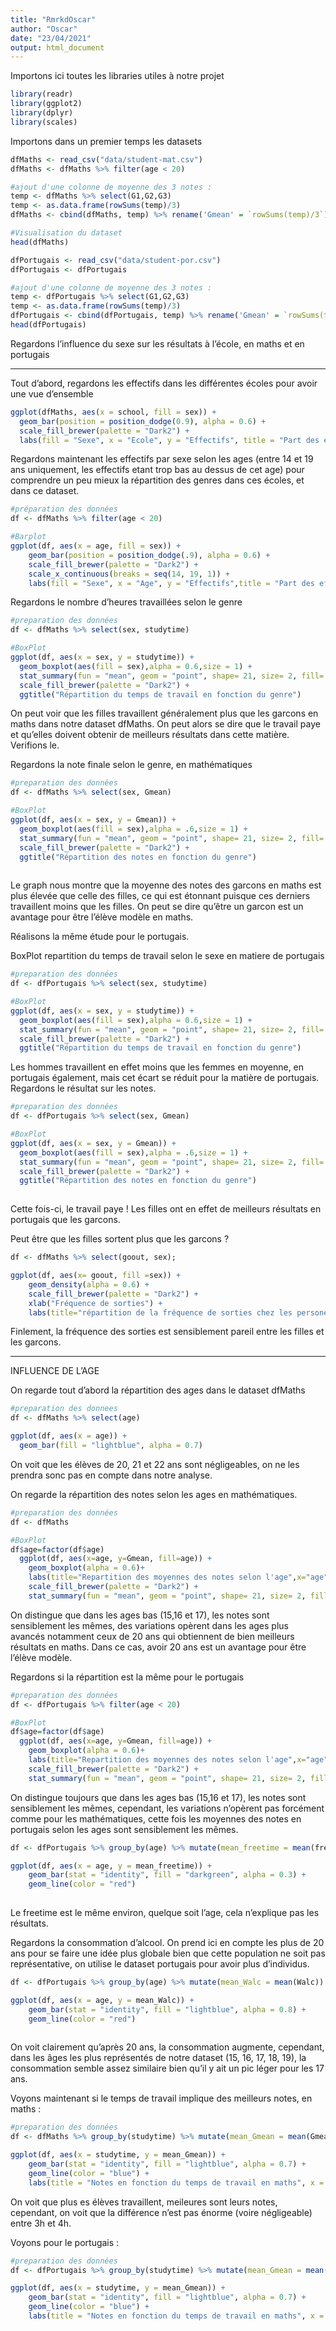---
title: "RmrkdOscar"
author: "Oscar"
date: "23/04/2021"
output: html_document
---

Importons ici toutes les libraries utiles à notre projet
```{r message = FALSE}
library(readr)
library(ggplot2)
library(dplyr)
library(scales)
```


Importons dans un premier temps les datasets

```{r message = FALSE}
dfMaths <- read_csv("data/student-mat.csv")
dfMaths <- dfMaths %>% filter(age < 20)

#ajout d'une colonne de moyenne des 3 notes :
temp <- dfMaths %>% select(G1,G2,G3)
temp <- as.data.frame(rowSums(temp)/3)
dfMaths <- cbind(dfMaths, temp) %>% rename('Gmean' = `rowSums(temp)/3`)

#Visualisation du dataset
head(dfMaths)

dfPortugais <- read_csv("data/student-por.csv")
dfPortugais <- dfPortugais

#ajout d'une colonne de moyenne des 3 notes :
temp <- dfPortugais %>% select(G1,G2,G3)
temp <- as.data.frame(rowSums(temp)/3)
dfPortugais <- cbind(dfPortugais, temp) %>% rename('Gmean' = `rowSums(temp)/3`)
head(dfPortugais)
```

Regardons l'influence du sexe sur les résultats à l'école, en maths et en portugais

----------------------------------------------------------

Tout d'abord, regardons les effectifs dans les différentes écoles pour avoir une vue d'ensemble

```{r message = FALSE}

ggplot(dfMaths, aes(x = school, fill = sex)) + 
  geom_bar(position = position_dodge(0.9), alpha = 0.6) + 
  scale_fill_brewer(palette = "Dark2") + 
  labs(fill = "Sexe", x = "Ecole", y = "Effectifs", title = "Part des effectifs Masculins et Féminins dans chaque école")
```

Regardons maintenant les effectifs par sexe selon les ages (entre 14 et 19 ans uniquement, les effectifs etant trop bas au dessus de cet age) pour comprendre un peu mieux la répartition des genres dans ces écoles, et dans ce dataset.

```{r message = FALSE}
#préparation des données
df <- dfMaths %>% filter(age < 20)

#Barplot 
ggplot(df, aes(x = age, fill = sex)) + 
    geom_bar(position = position_dodge(.9), alpha = 0.6) +
    scale_fill_brewer(palette = "Dark2") + 
    scale_x_continuous(breaks = seq(14, 19, 1)) +
    labs(fill = "Sexe", x = "Age", y = "Effectifs",title = "Part des effectifs Masculins et Féminins selon l'âge")
```

Regardons le nombre d'heures travaillées selon le genre

```{r message = FALSE}
#preparation des données
df <- dfMaths %>% select(sex, studytime)

#BoxPlot
ggplot(df, aes(x = sex, y = studytime)) + 
  geom_boxplot(aes(fill = sex),alpha = 0.6,size = 1) + 
  stat_summary(fun = "mean", geom = "point", shape= 21, size= 2, fill= "white") +
  scale_fill_brewer(palette = "Dark2") +
  ggtitle("Répartition du temps de travail en fonction du genre")

```

On peut voir que les filles travaillent généralement plus que les garcons en maths dans notre dataset dfMaths. On peut alors se dire que le travail paye et qu'elles doivent obtenir de meilleurs résultats dans cette matière. Verifions le.

Regardons la note finale selon le genre, en mathématiques

```{r message = FALSE}
#preparation des données
df <- dfMaths %>% select(sex, Gmean)

#BoxPlot
ggplot(df, aes(x = sex, y = Gmean)) + 
  geom_boxplot(aes(fill = sex),alpha = .6,size = 1) + 
  stat_summary(fun = "mean", geom = "point", shape= 21, size= 2, fill= "white") +
  scale_fill_brewer(palette = "Dark2") +
  ggtitle("Répartition des notes en fonction du genre")
  

```

Le graph nous montre que la moyenne des notes des garcons en maths est plus élevée que celle des filles, ce qui est étonnant puisque ces derniers travaillent moins que les filles. On peut se dire qu'être un garcon est un avantage pour être l'élève modèle en maths.

Réalisons la même étude pour le portugais.

BoxPlot repartition du temps de travail selon le sexe en matiere de portugais

```{r message = FALSE}
#preparation des données
df <- dfPortugais %>% select(sex, studytime)

#BoxPlot
ggplot(df, aes(x = sex, y = studytime)) + 
  geom_boxplot(aes(fill = sex),alpha = 0.6,size = 1) + 
  stat_summary(fun = "mean", geom = "point", shape= 21, size= 2, fill= "white") +
  scale_fill_brewer(palette = "Dark2") +
  ggtitle("Répartition du temps de travail en fonction du genre")

```

Les hommes travaillent en effet moins que les femmes en moyenne, en portugais également, mais cet écart se réduit pour la matière de portugais. Regardons le résultat sur les notes.

```{r message = FALSE}
#preparation des données
df <- dfPortugais %>% select(sex, Gmean)

#BoxPlot
ggplot(df, aes(x = sex, y = Gmean)) + 
  geom_boxplot(aes(fill = sex),alpha = .6,size = 1) + 
  stat_summary(fun = "mean", geom = "point", shape= 21, size= 2, fill= "white") +
  scale_fill_brewer(palette = "Dark2") +
  ggtitle("Répartition des notes en fonction du genre")
  

```

Cette fois-ci, le travail paye ! Les filles ont en effet de meilleurs résultats en portugais que les garcons.

Peut être que les filles sortent plus que les garcons ?

```{r}
df <- dfMaths %>% select(goout, sex);

ggplot(df, aes(x= goout, fill =sex)) +
    geom_density(alpha = 0.6) + 
    scale_fill_brewer(palette = "Dark2") +
    xlab("Fréquence de sorties") +
    labs(title="répartition de la fréquence de sorties chez les persones en couple")
```

Finlement, la fréquence des sorties est sensiblement pareil entre les filles et les garcons.

-----------------------------------

INFLUENCE DE L'AGE

On regarde tout d'abord la répartition des ages dans le dataset dfMaths

```{r}
#preparation des donnees
df <- dfMaths %>% select(age)

ggplot(df, aes(x = age)) +
  geom_bar(fill = "lightblue", alpha = 0.7)
```

On voit que les élèves de 20, 21 et 22 ans sont négligeables, on ne les prendra sonc pas en compte dans notre analyse.

On regarde la répartition des notes selon les ages en mathématiques.

```{r message = FALSE}
#preparation des données 
df <- dfMaths

#BoxPlot
df$age=factor(df$age)
  ggplot(df, aes(x=age, y=Gmean, fill=age)) +
    geom_boxplot(alpha = 0.6)+
    labs(title="Repartition des moyennes des notes selon l'age",x="age", y = "Note finale") +
    scale_fill_brewer(palette = "Dark2") +
    stat_summary(fun = "mean", geom = "point", shape= 21, size= 2, fill= "white")  
```

On distingue que dans les ages bas (15,16 et 17), les notes sont sensiblement les mêmes, des variations opèrent dans les ages plus avancés notamment ceux de 20 ans qui obtiennent de bien meilleurs résultats en maths. Dans ce cas, avoir 20 ans est un avantage pour être l'élève modèle.

Regardons si la répartition est la même pour le portugais
```{r message = FALSE}
#preparation des données 
df <- dfPortugais %>% filter(age < 20)

#BoxPlot
df$age=factor(df$age)
  ggplot(df, aes(x=age, y=Gmean, fill=age)) +
    geom_boxplot(alpha = 0.6)+
    labs(title="Repartition des moyennes des notes selon l'age",x="age", y = "Note finale") +
    scale_fill_brewer(palette = "Dark2") +
    stat_summary(fun = "mean", geom = "point", shape= 21, size= 2, fill= "white")  
```

On distingue toujours que dans les ages bas (15,16 et 17), les notes sont sensiblement les mêmes, cependant, les variations n'opèrent pas forcément comme pour les mathématiques, cette fois les moyennes des notes en portugais selon les ages sont sensiblement les mêmes.

```{r message = FALSE}
df <- dfPortugais %>% group_by(age) %>% mutate(mean_freetime = mean(freetime)) %>% distinct(age, mean_freetime)

ggplot(df, aes(x = age, y = mean_freetime)) +
    geom_bar(stat = "identity", fill = "darkgreen", alpha = 0.3) +
    geom_line(color = "red")
  
```

Le freetime est le même environ, quelque soit l'age, cela n'explique pas les résultats.

Regardons la consommation d'alcool. On prend ici en compte les plus de 20 ans pour se faire une idée plus globale bien que cette population ne soit pas représentative, on utilise le dataset portugais pour avoir plus d'individus.

```{r message = FALSE}
df <- dfPortugais %>% group_by(age) %>% mutate(mean_Walc = mean(Walc)) %>% distinct(age, mean_Walc)

ggplot(df, aes(x = age, y = mean_Walc)) +
    geom_bar(stat = "identity", fill = "lightblue", alpha = 0.8) +
    geom_line(color = "red")
  
```

On voit clairement qu'après 20 ans, la consommation augmente, cependant, dans les âges les plus représentés de notre dataset (15, 16, 17, 18, 19), la consommation semble assez similaire bien qu'il y ait un pic léger pour les 17 ans.

Voyons maintenant si le temps de travail implique des meilleurs notes, en maths :

```{r message = FALSE}
#preparation des données
df <- dfMaths %>% group_by(studytime) %>% mutate(mean_Gmean = mean(Gmean)) %>% distinct(studytime, mean_Gmean)

ggplot(df, aes(x = studytime, y = mean_Gmean)) +
    geom_bar(stat = "identity", fill = "lightblue", alpha = 0.7) +
    geom_line(color = "blue") +
    labs(title = "Notes en fonction du temps de travail en maths", x = "temps de travail", y = "moyenne des notes")

```

On voit que plus es élèves travaillent, meileures sont leurs notes, cependant, on voit que la différence n'est pas énorme (voire négligeable) entre 3h et 4h.

Voyons pour le portugais : 

```{r message = FALSE}
#preparation des données
df <- dfPortugais %>% group_by(studytime) %>% mutate(mean_Gmean = mean(Gmean)) %>% distinct(studytime, mean_Gmean)

ggplot(df, aes(x = studytime, y = mean_Gmean)) +
    geom_bar(stat = "identity", fill = "lightblue", alpha = 0.7) +
    geom_line(color = "blue") +
    labs(title = "Notes en fonction du temps de travail en maths", x = "temps de travail", y = "moyenne des notes")

```
